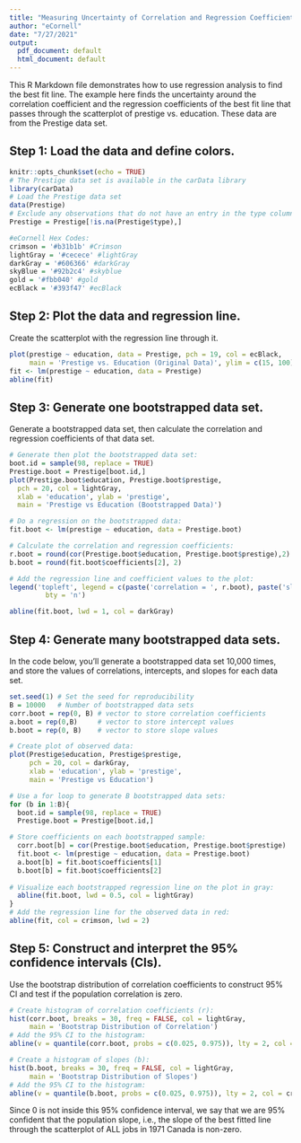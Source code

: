 ```yaml
---
title: "Measuring Uncertainty of Correlation and Regression Coefficients"
author: "eCornell"
date: "7/27/2021"
output:
  pdf_document: default
  html_document: default
---
```

This R Markdown file demonstrates how to use regression analysis to find the best fit line. The example here finds the uncertainty around the correlation coefficient and the regression coefficients of the best fit line that passes through the scatterplot of prestige vs. education. These data are from the Prestige data set.

## Step 1: Load the data and define colors.
```r
knitr::opts_chunk$set(echo = TRUE)
# The Prestige data set is available in the carData library
library(carData) 
# Load the Prestige data set
data(Prestige) 
# Exclude any observations that do not have an entry in the type column
Prestige = Prestige[!is.na(Prestige$type),] 

#eCornell Hex Codes: 
crimson = '#b31b1b' #Crimson
lightGray = '#cecece' #lightGray
darkGray = '#606366' #darkGray
skyBlue = '#92b2c4' #skyblue
gold = '#fbb040' #gold
ecBlack = '#393f47' #ecBlack
```

## Step 2: Plot the data and regression line.
Create the scatterplot with the regression line through it. 
```r
plot(prestige ~ education, data = Prestige, pch = 19, col = ecBlack,
     main = 'Prestige vs. Education (Original Data)', ylim = c(15, 100))
fit <- lm(prestige ~ education, data = Prestige)
abline(fit)
```

## Step 3: Generate one bootstrapped data set. 

Generate a bootstrapped data set, then calculate the correlation and regression coefficients of that data set.

```r
# Generate then plot the bootstrapped data set:
boot.id = sample(98, replace = TRUE)
Prestige.boot = Prestige[boot.id,]
plot(Prestige.boot$education, Prestige.boot$prestige,
  pch = 20, col = lightGray,
  xlab = 'education', ylab = 'prestige',
  main = 'Prestige vs Education (Bootstrapped Data)')

# Do a regression on the bootstrapped data: 
fit.boot <- lm(prestige ~ education, data = Prestige.boot)

# Calculate the correlation and regression coefficients:
r.boot = round(cor(Prestige.boot$education, Prestige.boot$prestige),2)
b.boot = round(fit.boot$coefficients[2], 2)

# Add the regression line and coefficient values to the plot:
legend('topleft', legend = c(paste('correlation = ', r.boot), paste('slope = ', b.boot)),
         bty = 'n')

abline(fit.boot, lwd = 1, col = darkGray)
```

## Step 4: Generate many bootstrapped data sets.
In the code below, you'll generate a bootstrapped data set 10,000 times, and store the values of correlations, intercepts, and slopes for each data set.

```r
set.seed(1) # Set the seed for reproducibility
B = 10000   # Number of bootstrapped data sets
corr.boot = rep(0, B) # vector to store correlation coefficients
a.boot = rep(0,B)     # vector to store intercept values
b.boot = rep(0, B)    # vector to store slope values

# Create plot of observed data: 
plot(Prestige$education, Prestige$prestige,
     pch = 20, col = darkGray,
     xlab = 'education', ylab = 'prestige',
     main = 'Prestige vs Education')

# Use a for loop to generate B bootstrapped data sets:
for (b in 1:B){
  boot.id = sample(98, replace = TRUE)
  Prestige.boot = Prestige[boot.id,]

# Store coefficients on each bootstrapped sample: 
  corr.boot[b] = cor(Prestige.boot$education, Prestige.boot$prestige)
  fit.boot <- lm(prestige ~ education, data = Prestige.boot)
  a.boot[b] = fit.boot$coefficients[1]
  b.boot[b] = fit.boot$coefficients[2]
  
# Visualize each bootstrapped regression line on the plot in gray: 
  abline(fit.boot, lwd = 0.5, col = lightGray)
}
# Add the regression line for the observed data in red:
abline(fit, col = crimson, lwd = 2)
```

## Step 5: Construct and interpret the 95% confidence intervals (CIs).
Use the bootstrap distribution of correlation coefficients to construct 95% CI and test if the population correlation is zero.

```r
# Create histogram of correlation coefficients (r):
hist(corr.boot, breaks = 30, freq = FALSE, col = lightGray,
     main = 'Bootstrap Distribution of Correlation')
# Add the 95% CI to the histogram:
abline(v = quantile(corr.boot, probs = c(0.025, 0.975)), lty = 2, col = crimson, lwd = 2)

# Create a histogram of slopes (b):
hist(b.boot, breaks = 30, freq = FALSE, col = lightGray,
     main = 'Bootstrap Distribution of Slopes')
# Add the 95% CI to the histogram:
abline(v = quantile(b.boot, probs = c(0.025, 0.975)), lty = 2, col = crimson, lwd = 2)
```

Since 0 is not inside this 95% confidence interval, we say that we are 95% confident that the population slope, i.e., the slope of the best fitted line through the scatterplot of ALL jobs in 1971 Canada is non-zero.
